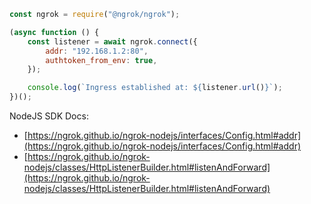 ```jsx
const ngrok = require("@ngrok/ngrok");

(async function () {
	const listener = await ngrok.connect({
		addr: "192.168.1.2:80",
		authtoken_from_env: true,
	});

	console.log(`Ingress established at: ${listener.url()}`);
})();
```

NodeJS SDK Docs:

- [https://ngrok.github.io/ngrok-nodejs/interfaces/Config.html#addr](https://ngrok.github.io/ngrok-nodejs/interfaces/Config.html#addr)
- [https://ngrok.github.io/ngrok-nodejs/classes/HttpListenerBuilder.html#listenAndForward](https://ngrok.github.io/ngrok-nodejs/classes/HttpListenerBuilder.html#listenAndForward)
